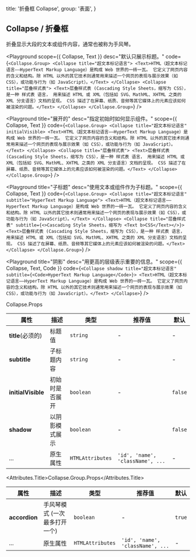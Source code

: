 
  title: '折叠框 Collapse',
  group: '表面',
}

## Collapse / 折叠框

折叠显示大段的文本或组件内容，通常也被称为手风琴。

<Playground
  scope={{ Collapse, Text }}
  desc="默认只展示标题。"
  code={`
<Collapse.Group>
  <Collapse title="超文本标记语言">
    <Text>HTML（超文本标记语言——HyperText Markup Language）是构成 Web 世界的一砖一瓦。
    它定义了网页内容的含义和结构。除 HTML 以外的其它技术则通常用来描述一个网页的表现与展示效果（如 CSS），或功能与行为（如 JavaScript）。</Text>
  </Collapse>
  <Collapse title="层叠样式表">
    <Text>层叠样式表 (Cascading Style Sheets，缩写为 CSS），是一种 样式表 语言，
    用来描述 HTML 或 XML（包括如 SVG、MathML、XHTML 之类的 XML 分支语言）文档的呈现。
    CSS 描述了在屏幕、纸质、音频等其它媒体上的元素应该如何被渲染的问题。</Text>
  </Collapse>
</Collapse.Group>
`} />

<Playground
  title="展开的"
  desc="指定初始时如何显示组件。"
  scope={{ Collapse, Text }}
  code={`
<Collapse.Group>
  <Collapse title="超文本标记语言" initialVisible>
    <Text>HTML（超文本标记语言——HyperText Markup Language）是构成 Web 世界的一砖一瓦。
    它定义了网页内容的含义和结构。除 HTML 以外的其它技术则通常用来描述一个网页的表现与展示效果（如 CSS），或功能与行为（如 JavaScript）。</Text>
  </Collapse>
  <Collapse title="层叠样式表">
    <Text>层叠样式表 (Cascading Style Sheets，缩写为 CSS），是一种 样式表 语言，
    用来描述 HTML 或 XML（包括如 SVG、MathML、XHTML 之类的 XML 分支语言）文档的呈现。
    CSS 描述了在屏幕、纸质、音频等其它媒体上的元素应该如何被渲染的问题。</Text>
  </Collapse>
</Collapse.Group>
`} />

<Playground
  title="子标题"
  desc="使用文本或组件作为子标题。"
  scope={{ Collapse, Text }}
  code={`
<Collapse.Group>
  <Collapse title="超文本标记语言" subtitle="HyperText Markup Language">
    <Text>HTML（超文本标记语言——HyperText Markup Language）是构成 Web 世界的一砖一瓦。
    它定义了网页内容的含义和结构。除 HTML 以外的其它技术则通常用来描述一个网页的表现与展示效果（如 CSS），或功能与行为（如 JavaScript）。</Text>
  </Collapse>
  <Collapse title="层叠样式表" subtitle={<>Cascading Style Sheets，缩写为 <Text b>CSS</Text></>}>
    <Text>层叠样式表 (Cascading Style Sheets，缩写为 CSS），是一种 样式表 语言，
    用来描述 HTML 或 XML（包括如 SVG、MathML、XHTML 之类的 XML 分支语言）文档的呈现。
    CSS 描述了在屏幕、纸质、音频等其它媒体上的元素应该如何被渲染的问题。</Text>
  </Collapse>
</Collapse.Group>
`} />

<Playground
  title="阴影"
  desc="用更高的层级表示重要的信息。"
  scope={{ Collapse, Text, Code }}
  code={`
<Collapse shadow title="超文本标记语言" subtitle={<Code>HyperText Markup Language</Code>}>
  <Text>HTML（超文本标记语言——HyperText Markup Language）是构成 Web 世界的一砖一瓦。
      它定义了网页内容的含义和结构。除 HTML 以外的其它技术则通常用来描述一个网页的表现与展示效果（如 CSS），或功能与行为（如 JavaScript）。</Text>
</Collapse>
`} />

<Attributes edit="/pages/docs/components/collapse.mdx">
<Attributes.Title>Collapse.Props</Attributes.Title>

| 属性 | 描述 | 类型 | 推荐值 | 默认
| ---------- | ---------- | ---- |  -------------- | ------ |
| **title**(必须的) | 标题值 | `string` | - | - |
| **subtitle** | 子标题内容  | `string` | - | - |
| **initialVisible** | 初始时是否展开  | `boolean` | - | `false` |
| **shadow** | 以阴影模式展示  | `boolean` | - | `false` |
| ... | 原生属性 | `HTMLAttributes` | `'id', 'name', 'className', ...` | - |

<Attributes.Title>Collapse.Group.Props</Attributes.Title>

| 属性 | 描述 | 类型 | 推荐值 | 默认
| ---------- | ---------- | ---- |  -------------- | ------ |
| **accordion** | 手风琴模式 (一次最多打开一个)  | `boolean` | - | `true` |
| ... | 原生属性 | `HTMLAttributes` | `'id', 'name', 'className', ...` | - |

</Attributes>

